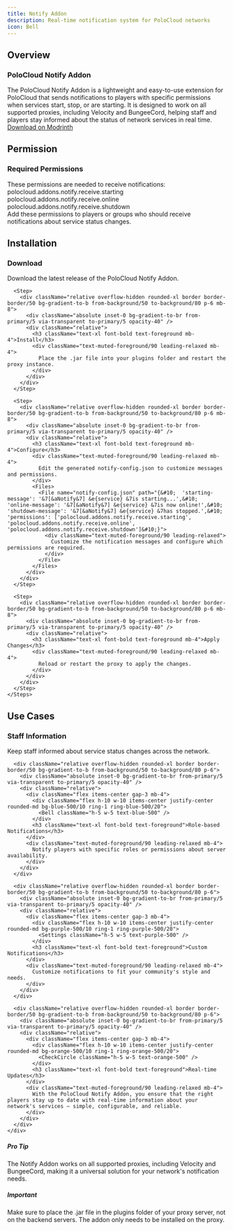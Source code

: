 ```yaml
---
title: Notify Addon
description: Real-time notification system for PoloCloud networks
icon: Bell
---
```



<div className="max-w-4xl mx-auto px-4 my-20">
  <div className="h-[2px] bg-gradient-to-r from-transparent via-border/40 to-transparent" />
  <div className="h-px mt-1 bg-gradient-to-r from-transparent via-primary/30 to-transparent blur-sm" />
</div>

<div className="relative py-12">
  <div className="absolute inset-0 bg-gradient-to-r from-primary/5 via-primary/10 to-primary/5 blur-[100px] opacity-40" />
  <div className="text-center mb-10 relative">
    <div className="absolute inset-0 bg-gradient-to-r from-primary/20 via-primary/30 to-primary/20 blur-[32px] opacity-20" />
    <h2 className="relative text-3xl font-bold bg-gradient-to-r from-foreground via-primary to-foreground bg-clip-text text-transparent tracking-tight">
      Overview
    </h2>
    <div className="w-20 h-1 bg-gradient-to-r from-transparent via-primary/50 to-transparent rounded-full mx-auto mt-4" />
  </div>

  <div className="max-w-4xl mx-auto px-4">
    <div className="relative overflow-hidden rounded-xl border border-border/50 bg-gradient-to-b from-background/50 to-background/80 p-6 mb-8">
      <div className="absolute inset-0 bg-gradient-to-br from-primary/5 via-transparent to-primary/5 opacity-40" />
      <div className="relative">
        <div className="text-center py-8">
          <Bell className="w-12 h-12 text-primary/60 mx-auto mb-4" />
          <h3 className="text-xl font-bold text-foreground mb-4">PoloCloud Notify Addon</h3>
          <div className="text-muted-foreground/90 leading-relaxed max-w-2xl mx-auto mb-6">
            The PoloCloud Notify Addon is a lightweight and easy-to-use extension for PoloCloud that sends notifications to players with specific permissions when services start, stop, or are starting. It is designed to work on all supported proxies, including Velocity and BungeeCord, helping staff and players stay informed about the status of network services in real time.
          </div>
          <div className="relative overflow-hidden rounded-lg border border-border/50 bg-gradient-to-b from-background/50 to-background/80 p-4 mb-6">
            <div className="absolute inset-0 bg-gradient-to-br from-primary/5 via-transparent to-primary/5 opacity-40" />
            <div className="relative">
            </div>
          </div>
          <div className="mt-8">
            <a
              href="https://modrinth.com/plugin/polocloud-notify"
              target="_blank"
              rel="noopener noreferrer"
              className="group inline-flex items-center gap-2.5 px-5 py-2 rounded-full bg-background/80 hover:bg-background border border-border/30 hover:border-border/50 transition-all duration-300 text-muted-foreground hover:text-foreground"
            >
              <Download className="w-4 h-4 opacity-70 group-hover:opacity-100 transition-all" />
              <span className="font-medium">Download on Modrinth</span>
              <ArrowRight className="w-4 h-4 opacity-70 group-hover:opacity-100 group-hover:translate-x-0.5 transition-all" />
            </a>
          </div>
        </div>
      </div>
    </div>
  </div>
</div>

<div className="max-w-4xl mx-auto px-4 my-20">
  <div className="h-[2px] bg-gradient-to-r from-transparent via-border/40 to-transparent" />
  <div className="h-px mt-1 bg-gradient-to-r from-transparent via-primary/30 to-transparent blur-sm" />
</div>

<div className="relative py-12">
  <div className="absolute inset-0 bg-gradient-to-r from-primary/5 via-primary/10 to-primary/5 blur-[100px] opacity-40" />
  <div className="text-center mb-10 relative">
    <div className="absolute inset-0 bg-gradient-to-r from-primary/20 via-primary/30 to-primary/20 blur-[32px] opacity-20" />
    <h2 className="relative text-3xl font-bold bg-gradient-to-r from-foreground via-primary to-foreground bg-clip-text text-transparent tracking-tight">
      Permission
    </h2>
    <div className="w-20 h-1 bg-gradient-to-r from-transparent via-primary/50 to-transparent rounded-full mx-auto mt-4" />
  </div>

  <div className="max-w-4xl mx-auto px-4">
    <div className="relative overflow-hidden rounded-xl border border-border/50 bg-gradient-to-b from-background/50 to-background/80 p-6 mb-8">
      <div className="absolute inset-0 bg-gradient-to-br from-primary/5 via-transparent to-primary/5 opacity-40" />
      <div className="relative">
        <h3 className="text-xl font-bold text-foreground mb-6 flex items-center gap-3">
          <Users className="w-6 h-6 text-primary" />
          Required Permissions
        </h3>
        <div className="text-muted-foreground/90 leading-relaxed mb-6">
          These permissions are needed to receive notifications:
        </div>
        <div className="relative overflow-hidden rounded-lg border border-border/50 bg-gradient-to-b from-background/50 to-background/80 p-4">
          <div className="absolute inset-0 bg-gradient-to-br from-primary/5 via-transparent to-primary/5 opacity-40" />
          <div className="relative">
            <div className="font-mono text-sm text-foreground/90">
              polocloud.addons.notify.receive.starting<br />
              polocloud.addons.notify.receive.online<br />
              polocloud.addons.notify.receive.shutdown
            </div>
          </div>
        </div>
        <div className="text-muted-foreground/90 leading-relaxed mt-4">
          Add these permissions to players or groups who should receive notifications about service status changes.
        </div>
      </div>
    </div>
  </div>
</div>

<div className="max-w-4xl mx-auto px-4 my-20">
  <div className="h-[2px] bg-gradient-to-r from-transparent via-border/40 to-transparent" />
  <div className="h-px mt-1 bg-gradient-to-r from-transparent via-primary/30 to-transparent blur-sm" />
</div>

<div className="relative py-12">
  <div className="absolute inset-0 bg-gradient-to-r from-primary/5 via-primary/10 to-primary/5 blur-[100px] opacity-40" />
  <div className="text-center mb-10 relative">
    <div className="absolute inset-0 bg-gradient-to-r from-primary/20 via-primary/30 to-primary/20 blur-[32px] opacity-20" />
    <h2 className="relative text-3xl font-bold bg-gradient-to-r from-foreground via-primary to-foreground bg-clip-text text-transparent tracking-tight">
      Installation
    </h2>
    <div className="w-20 h-1 bg-gradient-to-r from-transparent via-primary/50 to-transparent rounded-full mx-auto mt-4" />
  </div>

  <div className="max-w-4xl mx-auto px-4">
    <Steps>
      <Step>
        <div className="relative overflow-hidden rounded-xl border border-border/50 bg-gradient-to-b from-background/50 to-background/80 p-6 mb-8">
          <div className="absolute inset-0 bg-gradient-to-br from-primary/5 via-transparent to-primary/5 opacity-40" />
          <div className="relative">
            <h3 className="text-xl font-bold text-foreground mb-4">Download</h3>
            <div className="text-muted-foreground/90 leading-relaxed mb-4">
              Download the latest release of the PoloCloud Notify Addon.
            </div>
          </div>
        </div>
      </Step>

      <Step>
        <div className="relative overflow-hidden rounded-xl border border-border/50 bg-gradient-to-b from-background/50 to-background/80 p-6 mb-8">
          <div className="absolute inset-0 bg-gradient-to-br from-primary/5 via-transparent to-primary/5 opacity-40" />
          <div className="relative">
            <h3 className="text-xl font-bold text-foreground mb-4">Install</h3>
            <div className="text-muted-foreground/90 leading-relaxed mb-4">
              Place the .jar file into your plugins folder and restart the proxy instance.
            </div>
          </div>
        </div>
      </Step>

      <Step>
        <div className="relative overflow-hidden rounded-xl border border-border/50 bg-gradient-to-b from-background/50 to-background/80 p-6 mb-8">
          <div className="absolute inset-0 bg-gradient-to-br from-primary/5 via-transparent to-primary/5 opacity-40" />
          <div className="relative">
            <h3 className="text-xl font-bold text-foreground mb-4">Configure</h3>
            <div className="text-muted-foreground/90 leading-relaxed mb-4">
              Edit the generated notify-config.json to customize messages and permissions.
            </div>
            <Files>
              <File name="notify-config.json" path="{&#10;  'starting-message': '&7[&aNotify&7] &e{service} &7is starting...',&#10;  'online-message': '&7[&aNotify&7] &e{service} &7is now online!',&#10;  'shutdown-message': '&7[&aNotify&7] &e{service} &7has stopped.',&#10;  'permissions': ['polocloud.addons.notify.receive.starting', 'polocloud.addons.notify.receive.online', 'polocloud.addons.notify.receive.shutdown']&#10;}">
                <div className="text-muted-foreground/90 leading-relaxed">
                  Customize the notification messages and configure which permissions are required.
                </div>
              </File>
            </Files>
          </div>
        </div>
      </Step>

      <Step>
        <div className="relative overflow-hidden rounded-xl border border-border/50 bg-gradient-to-b from-background/50 to-background/80 p-6 mb-8">
          <div className="absolute inset-0 bg-gradient-to-br from-primary/5 via-transparent to-primary/5 opacity-40" />
          <div className="relative">
            <h3 className="text-xl font-bold text-foreground mb-4">Apply Changes</h3>
            <div className="text-muted-foreground/90 leading-relaxed mb-4">
              Reload or restart the proxy to apply the changes.
            </div>
          </div>
        </div>
      </Step>
    </Steps>
  </div>
</div>

<div className="max-w-4xl mx-auto px-4 my-20">
  <div className="h-[2px] bg-gradient-to-r from-transparent via-border/40 to-transparent" />
  <div className="h-px mt-1 bg-gradient-to-r from-transparent via-primary/30 to-transparent blur-sm" />
</div>

<div className="relative py-12">
  <div className="absolute inset-0 bg-gradient-to-r from-primary/5 via-primary/10 to-primary/5 blur-[100px] opacity-40" />
  <div className="text-center mb-10 relative">
    <div className="absolute inset-0 bg-gradient-to-r from-primary/20 via-primary/30 to-primary/20 blur-[32px] opacity-20" />
    <h2 className="relative text-3xl font-bold bg-gradient-to-r from-foreground via-primary to-foreground bg-clip-text text-transparent tracking-tight">
      Use Cases
    </h2>
    <div className="w-20 h-1 bg-gradient-to-r from-transparent via-primary/50 to-transparent rounded-full mx-auto mt-4" />
  </div>

  <div className="max-w-4xl mx-auto px-4">
    <div className="grid grid-cols-1 md:grid-cols-2 gap-6">
      <div className="relative overflow-hidden rounded-xl border border-border/50 bg-gradient-to-b from-background/50 to-background/80 p-6">
        <div className="absolute inset-0 bg-gradient-to-br from-primary/5 via-transparent to-primary/5 opacity-40" />
        <div className="relative">
          <div className="flex items-center gap-3 mb-4">
            <div className="flex h-10 w-10 items-center justify-center rounded-md bg-green-500/10 ring-1 ring-green-500/20">
              <Users className="h-5 w-5 text-green-500" />
            </div>
            <h3 className="text-xl font-bold text-foreground">Staff Information</h3>
          </div>
          <div className="text-muted-foreground/90 leading-relaxed mb-4">
            Keep staff informed about service status changes across the network.
          </div>
        </div>
      </div>

      <div className="relative overflow-hidden rounded-xl border border-border/50 bg-gradient-to-b from-background/50 to-background/80 p-6">
        <div className="absolute inset-0 bg-gradient-to-br from-primary/5 via-transparent to-primary/5 opacity-40" />
        <div className="relative">
          <div className="flex items-center gap-3 mb-4">
            <div className="flex h-10 w-10 items-center justify-center rounded-md bg-blue-500/10 ring-1 ring-blue-500/20">
              <Bell className="h-5 w-5 text-blue-500" />
            </div>
            <h3 className="text-xl font-bold text-foreground">Role-based Notifications</h3>
          </div>
          <div className="text-muted-foreground/90 leading-relaxed mb-4">
            Notify players with specific roles or permissions about server availability.
          </div>
        </div>
      </div>

      <div className="relative overflow-hidden rounded-xl border border-border/50 bg-gradient-to-b from-background/50 to-background/80 p-6">
        <div className="absolute inset-0 bg-gradient-to-br from-primary/5 via-transparent to-primary/5 opacity-40" />
        <div className="relative">
          <div className="flex items-center gap-3 mb-4">
            <div className="flex h-10 w-10 items-center justify-center rounded-md bg-purple-500/10 ring-1 ring-purple-500/20">
              <Settings className="h-5 w-5 text-purple-500" />
            </div>
            <h3 className="text-xl font-bold text-foreground">Custom Notifications</h3>
          </div>
          <div className="text-muted-foreground/90 leading-relaxed mb-4">
            Customize notifications to fit your community's style and needs.
          </div>
        </div>
      </div>

      <div className="relative overflow-hidden rounded-xl border border-border/50 bg-gradient-to-b from-background/50 to-background/80 p-6">
        <div className="absolute inset-0 bg-gradient-to-br from-primary/5 via-transparent to-primary/5 opacity-40" />
        <div className="relative">
          <div className="flex items-center gap-3 mb-4">
            <div className="flex h-10 w-10 items-center justify-center rounded-md bg-orange-500/10 ring-1 ring-orange-500/20">
              <CheckCircle className="h-5 w-5 text-orange-500" />
            </div>
            <h3 className="text-xl font-bold text-foreground">Real-time Updates</h3>
          </div>
          <div className="text-muted-foreground/90 leading-relaxed mb-4">
            With the PoloCloud Notify Addon, you ensure that the right players stay up to date with real-time information about your network's services — simple, configurable, and reliable.
          </div>
        </div>
      </div>
    </div>
  </div>
</div>

<div className="relative overflow-hidden rounded-xl border border-blue-500/20 bg-gradient-to-br from-blue-500/10 to-blue-500/5 p-6 mb-4">
  <div className="absolute inset-0 bg-gradient-to-br from-blue-500/5 via-transparent to-blue-500/5 opacity-40" />
  <div className="relative">
    <div className="flex items-center gap-3 mb-3">
      <div className="flex h-8 w-8 items-center justify-center rounded-lg bg-blue-500/20 ring-1 ring-blue-500/30">
        <Info className="h-4 w-4 text-blue-500" />
      </div>
      <h5 className="text-sm font-semibold text-blue-600 dark:text-blue-400">Pro Tip</h5>
    </div>
    <div className="text-sm text-blue-700 dark:text-blue-300 leading-relaxed">
      The Notify Addon works on all supported proxies, including Velocity and BungeeCord, making it a universal solution for your network's notification needs.
    </div>
  </div>
</div>

<div className="relative overflow-hidden rounded-xl border border-amber-500/20 bg-gradient-to-br from-amber-500/10 to-amber-500/5 p-6">
  <div className="absolute inset-0 bg-gradient-to-br from-amber-500/5 via-transparent to-amber-500/5 opacity-40" />
  <div className="relative">
    <div className="flex items-center gap-3 mb-3">
      <div className="flex h-8 w-8 items-center justify-center rounded-lg bg-amber-500/20 ring-1 ring-amber-500/30">
        <AlertTriangle className="h-4 w-4 text-amber-500" />
      </div>
      <h5 className="text-sm font-semibold text-amber-600 dark:text-amber-400">Important</h5>
    </div>
    <div className="text-sm text-amber-700 dark:text-amber-300 leading-relaxed">
      Make sure to place the .jar file in the plugins folder of your proxy server, not on the backend servers. The addon only needs to be installed on the proxy.
    </div>
  </div>
</div>